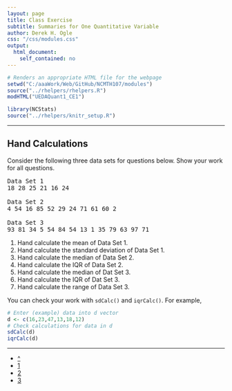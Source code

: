 ```yaml
---
layout: page
title: Class Exercise
subtitle: Summaries for One Quantitative Variable
author: Derek H. Ogle
css: "/css/modules.css"
output:
  html_document:
    self_contained: no
---
```


```r
# Renders an appropriate HTML file for the webpage
setwd("C:/aaaWork/Web/GitHub/NCMTH107/modules")
source("../rhelpers/rhelpers.R")
modHTML("UEDAQuant1_CE1")
```

```r
library(NCStats)
source("../rhelpers/knitr_setup.R")
```

----

## Hand Calculations

Consider the following three data sets for questions below. Show your work for all questions.

<pre>
Data Set 1
18 28 25 21 16 24

Data Set 2
4 54 16 85 52 29 24 71 61 60 2

Data Set 3
93 81 34 5 54 84 54 13 1 35 79 63 97 71
</pre>

1. Hand calculate the mean of Data Set 1.
1. Hand calculate the standard deviation of Data Set 1.
1. Hand calculate the median of Data Set 2.
1. Hand calculate the IQR of Data Set 2.
1. Hand calculate the median of Dat Set 3.
1. Hand calculate the IQR of Dat Set 3.
1. Hand calculate the range of Data Set 3.

You can check your work with `sdCalc()` and `iqrCalc()`.  For example,
```r
# Enter (example) data into d vector
d <- c(16,23,47,13,18,12)
# Check calculations for data in d
sdCalc(d)
iqrCalc(d)
```

----

<div class="text-center">
<ul class="pagination pagination-lg">
  <li><a href="UEDAQuant1.html">^</a></li>
  <li class="active"><a href="#">1</a></li>
  <li><a href="UEDAQuant1_CE2.html">2</a></li>
  <li><a href="UEDAQuant1_CE3.html">3</a></li>
</ul>
